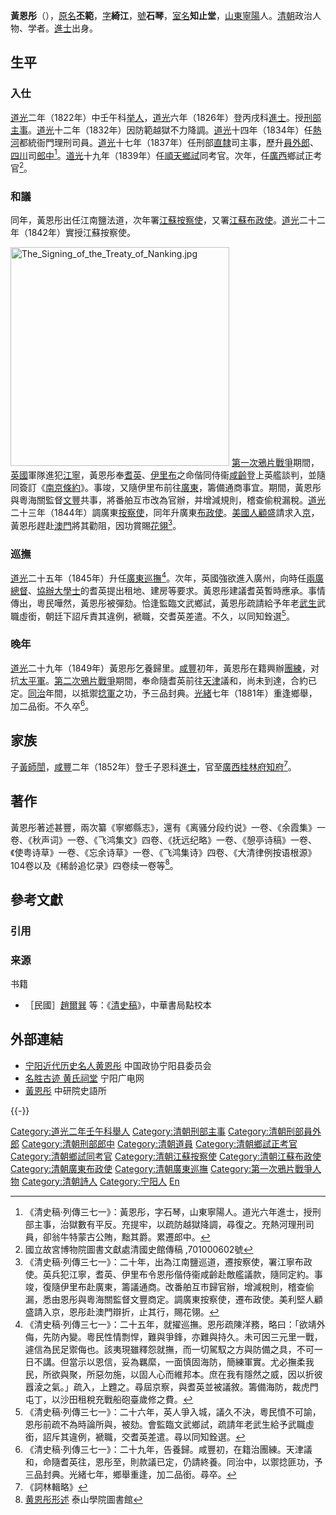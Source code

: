 {{明清人物信息框
| 姓名 = 黃恩彤
| 原名 = 黃丕範
| 圖片名稱= Huang Entong.png
| 圖片大小 = 220px
| 圖片說明 = 《[[畫報_(法語報紙)|畫報]]》之黃恩彤像
| 最高職務 = 廣東巡撫
| 國家 = 大清
| 爵位 =
| 籍貫 = [[山東省_(清)|山東]][[寧陽縣|寧陽縣]]
| 族裔 = 漢族
| 旗籍 = 
| 字號 = 字綺江，號石琴
| 室名 = 知止堂
| 諡號 = 
| 出生日期 = [[嘉慶|嘉慶]]六年（1801年）
| 出生地點 = [[山東省_(清)|山東]][[寧陽縣|寧陽縣]]
| 逝世日期 = [[光緒|光緒]]九年（1883年）
| 逝世地點 = [[山東省_(清)|山東]][[寧陽縣|寧陽縣]]
| 墓葬 =
| 配偶 =
| 親屬 = （兄）黃恩𩆩<br>（子）[[黃師誾|黃師誾]]
| 出身 = 
*道光六年丙戌科進士出身
| 經歷 = 
| 著作 =
}}

'''黃恩彤'''（{{bd|1801年||1883年||Huang黃}}），[[原名|原名]]'''丕範'''，[[表字|字]]'''綺江'''，[[號|號]]'''石琴'''，[[室名|室名]]'''知止堂'''，[[山東省_(清)|山東]][[寧陽|寧陽]]人。[[清朝|清朝]]政治人物、学者。[[進士|進士]]出身。

==生平==
===入仕===
[[道光|道光]]二年（1822年）中壬午科[[举人|举人]]，[[道光|道光]]六年（1826年）登丙戌科[[進士|進士]]。授[[刑部|刑部]][[主事|主事]]。[[道光|道光]]十二年（1832年）因防範越獄不力降調。[[道光|道光]]十四年（1834年）任[[熱河|熱河]]都統衙門理刑司員。[[道光|道光]]十七年（1837年）任刑部[[直隸|直隸]]司主事，歷升[[員外郎|員外郎]]、[[四川省_(清)|四川]]司[[郎中_(官職)|郎中]]<ref>《清史稿·列傳三七一》：黃恩彤，字石琴，山東寧陽人。道光六年進士，授刑部主事，治獄數有平反。充提牢，以疏防越獄降調，尋復之。充熱河理刑司員，卻翁牛特蒙古公賄，黜其爵。累遷郎中。</ref>。[[道光|道光]]十九年（1839年）任[[順天府|順天]][[鄉試|鄉試]]同考官。次年，任[[廣西省_(清)|廣西]]鄉試正考官<ref>國立故宮博物院圖書文獻處清國史館傳稿 ,701000602號</ref>。

===和議===
同年，黃恩彤出任江南鹽法道，次年署[[江蘇省_(清)|江蘇]][[按察使|按察使]]，又署[[江蘇布政使|江蘇布政使]]。[[道光|道光]]二十二年（1842年）實授江蘇按察使。

[[File:The_Signing_of_the_Treaty_of_Nanking.jpg|350px]]
[[第一次鴉片戰爭|第一次鴉片戰爭]]期間，[[大英帝國|英國]]軍隊進犯[[江寧|江寧]]，黃恩彤奉[[耆英|耆英]]、[[伊里布|伊里布]]之命偕同侍衞[[咸齡|咸齡]]登上英艦談判，並隨同簽訂《[[南京條約|南京條約]]》。事竣，又隨伊里布前往[[廣東省_(清)|廣東]]，籌備通商事宜。期間，黃恩彤與粵海關監督[[文豐|文豐]]共事，將番舶互市改為官辦，并增減規則，稽查偷稅漏稅。[[道光|道光]]二十三年（1844年）調廣東[[按察使|按察使]]，同年升廣東[[布政使|布政使]]。[[美國人|美國人]][[凯莱布·顾盛|顧盛]]請求入[[北京城|京]]，黃恩彤趕赴[[葡屬澳門|澳門]]將其勸阻，因功賞賜[[花翎|花翎]]<ref>《清史稿·列傳三七一》：二十年，出為江南鹽巡道，遷按察使，署江寧布政使。英兵犯江寧，耆英、伊里布令恩彤偕侍衞咸齡赴敵艦議款，隨同定約。事竣，復隨伊里布赴廣東，籌議通商。改番舶互市歸官辦，增減稅則，稽查偷漏，悉由恩彤與粵海關監督文豐商定。調廣東按察使，遷布政使。美利堅人顧盛請入京，恩彤赴澳門辯折，止其行，賜花翎。</ref>。

===巡撫===
[[道光|道光]]二十五年（1845年）升任[[廣東巡撫|廣東巡撫]]<ref>《清史稿·列傳三七一》：二十五年，就擢巡撫。恩彤疏陳洋務，略曰：「欲靖外侮，先防內變。粵民性情剽悍，難與爭鋒，亦難與持久。未可因三元里一戰，遽信為民足禦侮也。該夷現雖釋怨就撫，而一切駕馭之方與防備之具，不可一日不講。但當示以恩信，妥為羈縻，一面慎固海防，簡練軍實。尤必撫柔我民，所欲與聚，所惡勿施，以固人心而維邦本。庶在我有隱然之威，因以折彼囂淩之氣。」疏入，上韙之。尋屆京察，與耆英並被議敘。籌備海防，裁虎門屯丁，以沙田租稅充戰船砲臺歲修之費。</ref>。次年，英國強欲進入廣州，向時任[[兩廣總督|兩廣總督]]、[[協辦大學士|協辦大學士]]的耆英提出租地、建房等要求。黃恩彤建議耆英暫時應承。事情傳出，粵民嘩然，黃恩彤被彈劾。恰逢監臨文武鄉試，黃恩彤疏請給予年老[[武生|武生]]武職虛銜，朝廷下詔斥責其違例，褫職，交耆英差遣。不久，以同知銓選<ref>《清史稿·列傳三七一》：二十六年，英人爭入城，議久不決，粵民憤不可諭，恩彤前疏不為時論所與，被劾。會監臨文武鄉試，疏請年老武生給予武職虛銜，詔斥其違例，褫職，交耆英差遣。尋以同知銓選。</ref>。

===晚年===
[[道光|道光]]二十九年（1849年）黃恩彤乞養歸里。[[咸丰_(年号)|咸豐]]初年，黃恩彤在籍興辦[[團練|團練]]，对抗[[太平軍|太平軍]]。[[第二次鴉片戰爭|第二次鴉片戰爭]]期間，奉命隨耆英前往[[天津|天津]]議和，尚未到達，合約已定。[[同治|同治]]年間，以抵禦[[捻軍|捻軍]]之功，予三品封典。[[光緒|光緒]]七年（1881年）重逢鄉舉，加二品銜。不久卒<ref>《清史稿·列傳三七一》：二十九年，告養歸。咸豐初，在籍治團練。天津議和，命隨耆英往，恩彤至，則款議已定，仍請終養。同治中，以禦捻匪功，予三品封典。光緒七年，鄉舉重逢，加二品銜。尋卒。</ref>。

==家族==
子[[黃師誾|黃師誾]]，[[咸豐_(年號)|咸豐]]二年（1852年）登壬子恩科[[進士|進士]]，官至[[廣西省_(清)|廣西]][[桂林府|桂林府]][[知府|知府]]<ref>《詞林輯略》</ref>。

==著作==
黃恩彤著述甚豐，兩次纂《寧鄉縣志》，還有《离骚分段约说》一卷、《余霞集》一卷、《秋声词》一卷、《飞鸿集文》四卷、《抚远纪略》一卷、《憩亭诗稿》一卷、《使粤诗草》一卷、《忘余诗草》一卷、《飞鸿集诗》四卷、《大清律例按语根源》104卷以及《稀龄追忆录》四卷续一卷等<ref>[http://lib.tsu.edu.cn/gcjs/Tsmr/bak/%E9%BB%84%E6%81%A9%E5%BD%A4.htm 黄恩彤形述] {{Wayback|url=http://lib.tsu.edu.cn/gcjs/Tsmr/bak/%E9%BB%84%E6%81%A9%E5%BD%A4.htm |date=20170202042326 }} 泰山學院圖書館</ref>。

== 參考文獻 ==
=== 引用 ===
{{Reflist|2}}

=== 来源 ===
; 书籍
* ［民國］[[趙爾巽|趙爾巽]] 等：《[[清史稿|清史稿]]》，中華書局點校本

==外部連結==
*[https://web.archive.org/web/20170202064529/http://www.nyxzx.com/?thread-71-1.html 宁阳近代历史名人黄恩彤] 中国政协宁阳县委员会
*[https://web.archive.org/web/20140829014832/http://www.nygdw.com/news/show.php?itemid=262 名胜古迹 黄氏祠堂] 宁阳广电网
*[http://archive.ihp.sinica.edu.tw/ttscgi/ttsquery?0:0:mctauac:NO%3DNO1830 黃恩彤] {{Wayback|url=http://archive.ihp.sinica.edu.tw/ttscgi/ttsquery?0:0:mctauac:NO%3DNO1830 |date=20170202060840 }} 中研院史語所

{{-}}
{{道光六年丙戌科殿試金榜}}
{{DEFAULTSORT:Huang黃}}

[[Category:道光二年壬午科舉人|Category:道光二年壬午科舉人]]
[[Category:清朝刑部主事|Category:清朝刑部主事]]
[[Category:清朝刑部員外郎|Category:清朝刑部員外郎]]
[[Category:清朝刑部郎中|Category:清朝刑部郎中]]
[[Category:清朝道員|Category:清朝道員]]
[[Category:清朝鄉試正考官|Category:清朝鄉試正考官]]
[[Category:清朝鄉試同考官|Category:清朝鄉試同考官]]
[[Category:清朝江蘇按察使|Category:清朝江蘇按察使]]
[[Category:清朝江蘇布政使|Category:清朝江蘇布政使]]
[[Category:清朝廣東布政使|Category:清朝廣東布政使]]
[[Category:清朝廣東巡撫|Category:清朝廣東巡撫]]
[[Category:第一次鴉片戰爭人物|Category:第一次鴉片戰爭人物]]
[[Category:清朝詩人|Category:清朝詩人]]
[[Category:宁阳人|Category:宁阳人]]
[[Category:黄姓|En]]